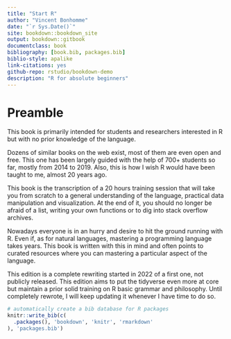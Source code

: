 ```yaml
--- 
title: "Start R"
author: "Vincent Bonhomme"
date: "`r Sys.Date()`"
site: bookdown::bookdown_site
output: bookdown::gitbook
documentclass: book
bibliography: [book.bib, packages.bib]
biblio-style: apalike
link-citations: yes
github-repo: rstudio/bookdown-demo
description: "R for absolute beginners"
---
```


# Preamble 

This book is primarily intended for students and researchers interested in R but with no prior knowledge of the language. 

Dozens of similar books on the web exist, most of them are even open and free. This one has been largely guided with the help of 700+ students so far, mostly from 2014 to 2019. Also, this is how I wish R would have been taught to me, almost 20 years ago.

This book is the transcription of a 20 hours training session that will take you from scratch to a general understanding of the language, practical data manipulation and visualization. At the end of it, you should no longer be afraid of a list, writing your own functions or to dig into stack overflow archives.

Nowadays everyone is in an hurry and desire to hit the ground running with R. Even if, as for natural languages, mastering a programming language takes years. This book is written with this in mind and often points to curated resources where you can mastering a particular aspect of the language.

This edition is a complete rewriting started in 2022 of a first one, not publicly released. This edition aims to put the tidyverse even more at core but maintain a prior solid training on R basic grammar and philosophy. Until completely rewrote, I will keep updating it whenever I have time to do so.


```r
# automatically create a bib database for R packages
knitr::write_bib(c(
  .packages(), 'bookdown', 'knitr', 'rmarkdown'
), 'packages.bib')
```
